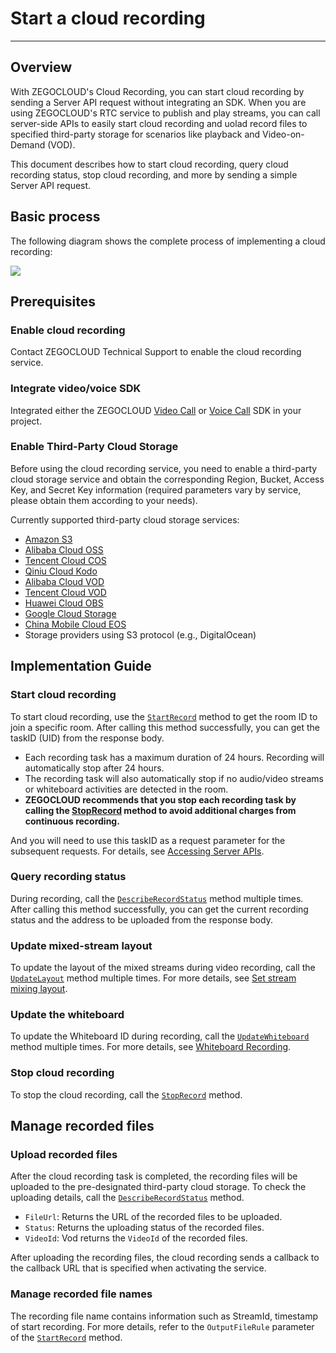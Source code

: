 # Start a cloud recording

- - -

## Overview

With ZEGOCLOUD's Cloud Recording, you can start cloud recording by sending a Server API request without integrating an SDK. When you are using ZEGOCLOUD's RTC
 service to publish and play streams, you can call server-side APIs to easily start cloud recording and uolad record files to specified third-party storage for scenarios like playback and Video-on-Demand (VOD). 
  
This document describes how to start cloud recording, query cloud recording status, stop cloud recording, and more by sending a simple Server API request.

## Basic process

The following diagram shows the complete process of implementing a cloud recording: 

<Frame width="512" height="auto" caption=""><img src="https://storage.zego.im/sdk-doc/Pics/Common/CloudRecord/FastStart/CloudRecordStructure_en.png" /></Frame>

## Prerequisites

### Enable cloud recording

Contact ZEGOCLOUD Technical Support to enable the cloud recording service.

### Integrate video/voice SDK

Integrated either the ZEGOCLOUD [Video Call](https://www.zegocloud.com/docs/video-call/overview?platform=android&language=java) or [Voice Call](https://www.zegocloud.com/docs/voice-call/overview?platform=android&language=java) SDK in your project.

### Enable Third-Party Cloud Storage

Before using the cloud recording service, you need to enable a third-party cloud storage service and obtain the corresponding Region, Bucket, Access Key, and Secret Key information (required parameters vary by service, please obtain them according to your needs).

Currently supported third-party cloud storage services:
- [Amazon S3](https://aws.amazon.com/s3/?c=s&sec=srv)
- [Alibaba Cloud OSS](https://www.aliyun.com/product/oss)
- [Tencent Cloud COS](https://cloud.tencent.com/product/cos)
- [Qiniu Cloud Kodo](https://www.qiniu.com/products/kodo)
- [Alibaba Cloud VOD](https://www.aliyun.com/product/vod)
- [Tencent Cloud VOD](https://cloud.tencent.com/product/vod)
- [Huawei Cloud OBS](https://www.huaweicloud.com/product/obs.html)
- [Google Cloud Storage](https://cloud.google.com/storage)
- [China Mobile Cloud EOS](https://icloud.sh.chinamobile.com/)
- Storage providers using S3 protocol (e.g., DigitalOcean)

## Implementation Guide

### Start cloud recording 

To start cloud recording, use the [`StartRecord`](/cloud-recording-server/start-recording) method to get the room ID to join a specific room. 
After calling this method successfully, you can get the taskID (UID) from the response body. 

<Note title="Note">

- Each recording task has a maximum duration of 24 hours. Recording will automatically stop after 24 hours.
- The recording task will also automatically stop if no audio/video streams or whiteboard activities are detected in the room.
- <b>ZEGOCLOUD recommends that you stop each recording task by calling the [StopRecord](/cloud-recording-server/stop-recording) method to avoid additional charges from continuous recording.</b>

</Note>

And you will need to use this taskID as a request parameter for the subsequent requests. For details, see [Accessing Server APIs](/cloud-recording-server/accessing-server-apis).

### Query recording status

During recording, call the [`DescribeRecordStatus`](/cloud-recording-server/recording-status-check) method multiple times. After calling this method successfully, you can get the current recording status and the address to be uploaded from the response body.


### Update mixed-stream layout

To update the layout of the mixed streams during video recording, call the [`UpdateLayout`](/cloud-recording-server/update-the-mixed-stream-layout) method multiple times. For more details, see [Set stream mixing layout](./Common%20Features/Set%20the%20Mixed%20Flow%20Layout.mdx).


### Update the whiteboard

To update the Whiteboard ID during recording, call the [`UpdateWhiteboard`](/cloud-recording-server/whiteboard-update) method multiple times. For more details, see [Whiteboard Recording](./Common%20Features/Whiteboard%20Recording.mdx).

### Stop cloud recording

To stop the cloud recording, call the [`StopRecord`](/cloud-recording-server/stop-recording) method.


## Manage recorded files

### Upload recorded files

After the cloud recording task is completed, the recording files will be uploaded to the pre-designated third-party cloud storage. 
To check the uploading details, call the [`DescribeRecordStatus`](/cloud-recording-server/recording-status-check) method.

* `FileUrl`: Returns the URL of the recorded files to be uploaded.
* `Status`: Returns the uploading status of the recorded files.
* `VideoId`: Vod returns the `VideoId` of the recorded files.

After uploading the recording files, the cloud recording sends a callback to the callback URL that is specified when activating the service.


### Manage recorded file names

The recording file name contains information such as StreamId, timestamp of start recording. For more details, refer to the `OutputFileRule` parameter of the [`StartRecord`](/cloud-recording-server/start-recording) method.

